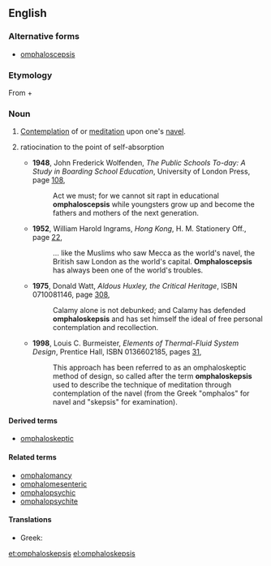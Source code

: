 ==English==

===Alternative forms===
* [[omphaloscepsis]]

===Etymology===
From {{etyl|grc}} {{term|ὀμφαλός||lang=grc|tr=omphalos|navel}} + {{term|σκέψις||lang=grc|tr=skepsis|perception, reflection}}

===Noun===
{{en-noun|-}}

# [[contemplate|Contemplation]] of or [[meditate|meditation]] upon one's [[navel]].
# {{figuratively}} ratiocination to the point of self-absorption
#* '''1948''', John Frederick Wolfenden, ''The Public Schools To-day: A Study in Boarding School Education'', University of London Press, page [http://books.google.com/books?q=omphaloscepsis&btnG=Search+Books 108],
#*: Act we must; for we cannot sit rapt in educational '''omphaloscepsis''' while youngsters grow up and become the fathers and mothers of the next generation.
#* '''1952''', William Harold Ingrams, ''Hong Kong'', H. M. Stationery Off., page [http://books.google.com/books?id=mUksAAAAMAAJ&q=%22world's+navel%22+omphaloscepsis&dq=%22world's+navel%22+omphaloscepsis&pgis=1 22],
#*: … like the Muslims who saw Mecca as the world's navel, the British saw London as the world's capital. '''Omphaloscepsis''' has always been one of the world's troubles.
#* '''1975''', Donald Watt, ''Aldous Huxley, the Critical Heritage'', ISBN 0710081146, page [http://books.google.com/books?id=WMk9AAAAIAAJ&pg=PA308&dq=%22Calamy+has+defended+omphaloskepsis%22&sig=yDCnHsTy_BMnMHGkaPxT6OYM-Lo 308],
#*: Calamy alone is not debunked; and Calamy has defended '''omphaloskepsis''' and has set himself the ideal of free personal contemplation and recollection.
#* '''1998''', Louis C. Burmeister, ''Elements of Thermal-Fluid System Design'', Prentice Hall, ISBN 0136602185, pages [http://books.google.com/books?q=0136602185+%22describe+the+technique+of+meditation%22&btnG=Search+Books 31],
#*: This approach has been referred to as an omphaloskeptic method of design, so called after the term '''omphaloskepsis''' used to describe the technique of meditation through contemplation of the navel (from the Greek "omphalos" for navel and "skepsis" for examination).

====Derived terms====
* [[omphaloskeptic]]

====Related terms====
<!--
Morphologically related, non-derived terms, and not in the etymology -->
* [[omphalomancy]]
* [[omphalomesenteric]]
* [[omphalopsychic]]
* [[omphalopsychite]]

====Translations====
* Greek: {{t+|el|ομφαλοσκοπία|f|tr=omfaloskopía}}

[[et:omphaloskepsis]]
[[el:omphaloskepsis]]